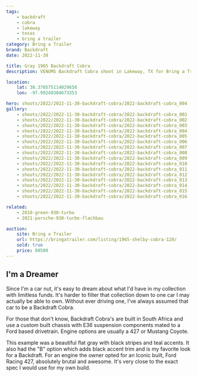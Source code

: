 ```yaml
---
tags:
    - backdraft
    - cobra
    - lakeway
    - texas
    - bring a trailer
category: Bring a Trailer
brand: Backdraft
date: 2022-11-30

title: Gray 1965 Backdraft Cobra
description: VENUMS Backdraft Cobra shoot in Lakeway, TX for Bring a Trailer

location:
    lat: 30.370575114029656
    lon: -97.99249304673353

hero: shoots/2022/2022-11-30-backdraft-cobra/2022-backdraft-cobra_004
gallery:
    - shoots/2022/2022-11-30-backdraft-cobra/2022-backdraft-cobra_001
    - shoots/2022/2022-11-30-backdraft-cobra/2022-backdraft-cobra_002
    - shoots/2022/2022-11-30-backdraft-cobra/2022-backdraft-cobra_003
    - shoots/2022/2022-11-30-backdraft-cobra/2022-backdraft-cobra_004
    - shoots/2022/2022-11-30-backdraft-cobra/2022-backdraft-cobra_005
    - shoots/2022/2022-11-30-backdraft-cobra/2022-backdraft-cobra_006
    - shoots/2022/2022-11-30-backdraft-cobra/2022-backdraft-cobra_007
    - shoots/2022/2022-11-30-backdraft-cobra/2022-backdraft-cobra_008
    - shoots/2022/2022-11-30-backdraft-cobra/2022-backdraft-cobra_009
    - shoots/2022/2022-11-30-backdraft-cobra/2022-backdraft-cobra_010
    - shoots/2022/2022-11-30-backdraft-cobra/2022-backdraft-cobra_011
    - shoots/2022/2022-11-30-backdraft-cobra/2022-backdraft-cobra_012
    - shoots/2022/2022-11-30-backdraft-cobra/2022-backdraft-cobra_013
    - shoots/2022/2022-11-30-backdraft-cobra/2022-backdraft-cobra_014
    - shoots/2022/2022-11-30-backdraft-cobra/2022-backdraft-cobra_015
    - shoots/2022/2022-11-30-backdraft-cobra/2022-backdraft-cobra_016

related:
    - 2018-green-930-turbo
    - 2021-porsche-930-turbo-flachbau

auction:
    site: Bring a Trailer
    url: https://bringatrailer.com/listing/1965-shelby-cobra-128/
    sold: true
    price: 80500
---
```


## I'm a Dreamer

Since I'm a car nut, it's easy to dream about what I'd have in my collection with limitless funds. It's harder to filter that collection down to one car I may actually be able to own. Without ever driving one, I've always assumed that car to be a Backdraft Cobra.

For those that don't know, Backdraft Cobra's are built in South Africa and use a custom built chassis with E36 suspension components mated to a Ford based drivetrain. Engine options are usually a 427 or Mustang Coyote.

This example was a beautiful flat gray with black stripes and teal accents. It also had the "B" option which adds black accent trim and is my favorite look for a Backdraft. For an engine the owner opted for an Iconic built, Ford Racing 427, absolutely brutal and awesome. It's very close to the exact spec I would use for my own build.
